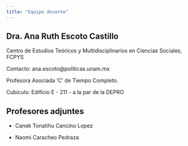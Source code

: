 ```yaml
---
title: "Equipo docente"
---
```


## Dra. Ana Ruth Escoto Castillo

Centro de Estudios Teóricos y Multidisciplinarios en Ciencias Sociales, FCPYS

Contacto: ana.escoto\@politicas.unam.mx

Profesora Asociada 'C' de Tiempo Completo.

Cubículo: Edificio E - 211 - a la par de la DEPRO

## Profesores adjuntes

- Canek Tonatihu Cancino Lopez

- Naomi Caracheo Pedraza
